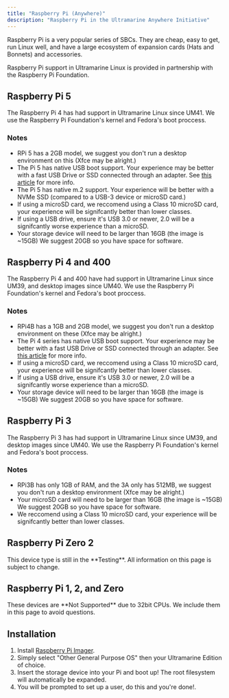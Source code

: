```yaml
---
title: "Raspberry Pi (Anywhere)"
description: "Raspberry Pi in the Ultramarine Anywhere Initiative"
---
```



Raspberry Pi is a very popular series of SBCs. They are cheap, easy to get, run Linux well, and have a large ecosystem of expansion cards (Hats and Bonnets) and accessories.

Raspberry Pi support in Ultramarine Linux is provided in partnership with the Raspberry Pi Foundation.

## Raspberry Pi 5

The Raspberry Pi 4 has had support in Ultramarine Linux since UM41. We use the Raspberry Pi Foundation's kernel and Fedora's boot proccess.

### Notes

- RPi 5 has a 2GB model, we suggest you don't run a desktop environment on this (Xfce may be alright.)
- The Pi 5 has native USB boot support. Your experience may be better with a fast USB Drive or SSD connected through an adapter. See [this article](https://www.raspberrypi.com/documentation/computers/raspberry-pi.html#usb-mass-storage-boot) for more info.
- The Pi 5 has native m.2 support. Your experience will be better with a NVMe SSD (compared to a USB-3 device or microSD card.)
- If using a microSD card, we reccomend using a Class 10 microSD card, your experience will be signifcantly better than lower classes.
- If using a USB drive, ensure it's USB 3.0 or newer, 2.0 will be a signifcantly worse experience than a microSD.
- Your storage device will need to be larger than 16GB (the image is ~15GB) We suggest 20GB so you have space for software.

## Raspberry Pi 4 and 400

The Raspberry Pi 4 and 400 have had support in Ultramarine Linux since UM39, and desktop images since UM40. We use the Raspberry Pi Foundation's kernel and Fedora's boot proccess.

### Notes

- RPi4B has a 1GB and 2GB model, we suggest you don't run a desktop environment on these (Xfce may be alright.)
- The Pi 4 series has native USB boot support. Your experience may be better with a fast USB Drive or SSD connected through an adapter. See [this article](https://www.raspberrypi.com/documentation/computers/raspberry-pi.html#usb-mass-storage-boot) for more info.
- If using a microSD card, we reccomend using a Class 10 microSD card, your experience will be signifcantly better than lower classes.
- If using a USB drive, ensure it's USB 3.0 or newer, 2.0 will be a signifcantly worse experience than a microSD.
- Your storage device will need to be larger than 16GB (the image is ~15GB) We suggest 20GB so you have space for software.

## Raspberry Pi 3

The Raspberry Pi 3 has had support in Ultramarine Linux since UM39, and desktop images since UM40. We use the Raspberry Pi Foundation's kernel and Fedora's boot proccess.

### Notes

- RPi3B has only 1GB of RAM, and the 3A only has 512MB, we suggest you don't run a desktop environment (Xfce may be alright.)
- Your microSD card will need to be larger than 16GB (the image is ~15GB) We suggest 20GB so you have space for software.
- We reccomend using a Class 10 microSD card, your experience will be signifcantly better than lower classes.

## Raspberry Pi Zero 2

<Alert type="info">
  This device type is still in the **Testing**. All information on this page is
  subject to change.
</Alert>

## Raspberry Pi 1, 2, and Zero

<Alert type="info">
  These devices are **Not Supported** due to 32bit CPUs. We include them in this
  page to avoid questions.
</Alert>

## Installation

1. Install [Raspberry Pi Imager](https://flathub.org/apps/org.raspberrypi.rpi-imager).
2. Simply select "Other General Purpose OS" then your Ultramarine Edition of choice.
3. Insert the storage device into your Pi and boot up! The root filesystem will automatically be expanded.
4. You will be prompted to set up a user, do this and you're done!.
